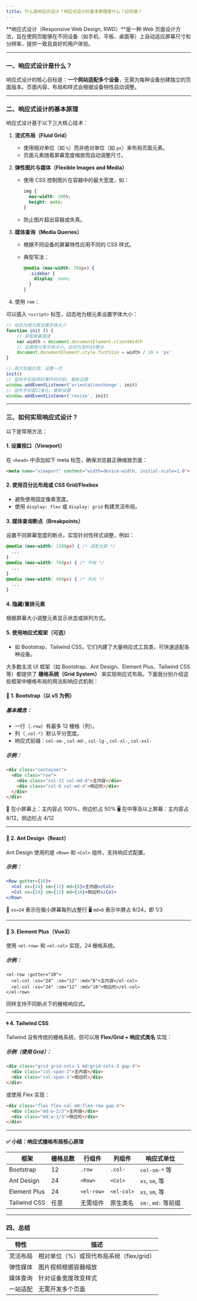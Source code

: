 ```yaml
---
title: 什么是响应式设计？响应式设计的基本原理是什么？如何做？
---
```


**响应式设计（Responsive Web Design, RWD）**是一种 Web 页面设计方法，旨在使网页能够在不同设备（如手机、平板、桌面等）上自动适应屏幕尺寸和分辨率，提供一致且良好的用户体验。

---

### 一、响应式设计是什么？

响应式设计的核心目标是：**一个网站适配多个设备**，无需为每种设备创建独立的页面版本。页面内容、布局和样式会根据设备特性自动调整。

---

### 二、响应式设计的基本原理

响应式设计基于以下三大核心技术：

1. **流式布局（Fluid Grid）**

   * 使用相对单位（如 `%`）而非绝对单位（如 `px`）来布局页面元素。
   * 页面元素随着屏幕宽度缩放而自动调整尺寸。

2. **弹性图片与媒体（Flexible Images and Media）**

   * 使用 CSS 控制图片在容器中的最大宽度，如：

     ```css
     img {
       max-width: 100%;
       height: auto;
     }
     ```
   * 防止图片超出容器或失真。

3. **媒体查询（Media Queries）**

   * 根据不同设备的屏幕特性应用不同的 CSS 样式。
   * 典型写法：

     ```css
     @media (max-width: 768px) {
       .sidebar {
         display: none;
       }
     }
     ```
4. 使用 `rem`：

可以插入 `<script>` 标签，动态地为根元素设置字体大小：

```js
// 动态为根元素设置字体大小
function init () {
    // 获取屏幕宽度
    var width = document.documentElement.clientWidth
    // 设置根元素字体大小。此时为宽的10等分
    document.documentElement.style.fontSize = width / 10 + 'px'
}

// 首次加载应用，设置一次
init()
// 监听手机旋转的事件的时机，重新设置
window.addEventListener('orientationchange', init)
// 监听手机窗口变化，重新设置
window.addEventListener('resize', init)

```

---

### 三、如何实现响应式设计？

以下是常用方法：

#### 1. **设置视口（Viewport）**

在 `<head>` 中添加如下 meta 标签，确保浏览器正确缩放页面：

```html
<meta name="viewport" content="width=device-width, initial-scale=1.0">
```

#### 2. **使用百分比布局或 CSS Grid/Flexbox**

* 避免使用固定像素宽度。
* 使用 `display: flex` 或 `display: grid` 构建灵活布局。

#### 3. **媒体查询断点（Breakpoints）**

设置不同屏幕宽度的断点，实现针对性样式调整，例如：

```css
@media (max-width: 1200px) { /* 适配大屏 */
  ...
}
@media (max-width: 768px) { /* 平板 */
  ...
}
@media (max-width: 480px) { /* 手机 */
  ...
}
```

#### 4. **隐藏/重排元素**

根据屏幕大小调整元素显示状态或排列方式。

#### 5. **使用响应式框架（可选）**

* 如 Bootstrap、Tailwind CSS，它们内建了大量响应式工具类，可快速适配各种设备。

大多数主流 UI 框架（如 Bootstrap、Ant Design、Element Plus、Tailwind CSS 等）都提供了 **栅格系统（Grid System）** 来实现响应式布局。下面我分别介绍这些框架中栅格布局的用法和响应式机制：


#### 🔶 1. Bootstrap（以 v5 为例）

##### 基本概念：

* 一行（`.row`）有最多 12 栅格（列）。
* 列（`.col-*`）默认平分宽度。
* 响应式前缀：`col-sm-`, `col-md-`, `col-lg-`, `col-xl-`, `col-xxl-`

##### 示例：

```html
<div class="container">
  <div class="row">
    <div class="col-12 col-md-8">主内容</div>
    <div class="col-6 col-md-4">侧边栏</div>
  </div>
</div>
```

📱 在小屏幕上：主内容占 100%，侧边栏占 50%
🖥 在中等及以上屏幕：主内容占 8/12，侧边栏占 4/12

---

#### 🔷 2. Ant Design（React）

Ant Design 使用的是 `<Row>` 和 `<Col>` 组件，支持响应式配置。

##### 示例：

```jsx
<Row gutter={16}>
  <Col xs={24} sm={12} md={8}>主内容</Col>
  <Col xs={24} sm={12} md={16}>侧边栏</Col>
</Row>
```

📱 `xs=24` 表示在极小屏幕每列占整行
🖥 `md=8` 表示中屏占 8/24，即 1/3

---

#### 🔶 3. Element Plus（Vue3）

使用 `<el-row>` 和 `<el-col>` 实现，24 栅格系统。

##### 示例：

```vue
<el-row :gutter="20">
  <el-col :xs="24" :sm="12" :md="8">主内容</el-col>
  <el-col :xs="24" :sm="12" :md="16">侧边栏</el-col>
</el-row>
```

同样支持不同断点下的栅格响应式。

---

#### 🌀 4. Tailwind CSS

Tailwind 没有传统的栅格系统，但可以用 **Flex/Grid + 响应式类名** 实现：

##### 示例（使用 Grid）：

```html
<div class="grid grid-cols-1 md:grid-cols-3 gap-4">
  <div class="col-span-2">主内容</div>
  <div class="col-span-1">侧边栏</div>
</div>
```

或使用 Flex 实现：

```html
<div class="flex flex-col md:flex-row gap-4">
  <div class="md:w-2/3">主内容</div>
  <div class="md:w-1/3">侧边栏</div>
</div>
```

---

#### ✅ 小结：响应式栅格布局核心原理

| 框架           | 栅格总数 | 行组件        | 列组件        | 响应式单位            |
| ------------ | ---- | ---------- | ---------- | ---------------- |
| Bootstrap    | 12   | `.row`     | `.col-`    | `col-sm-*` 等     |
| Ant Design   | 24   | `<Row>`    | `<Col>`    | `xs`, `sm`, 等    |
| Element Plus | 24   | `<el-row>` | `<el-col>` | `xs`, `sm`, 等    |
| Tailwind CSS | 任意   | 无需组件       | 原生类名       | `sm:`, `md:` 等前缀 |


---

### 四、总结

| 特性   | 描述                        |
| ---- | ------------------------- |
| 灵活布局 | 相对单位（%）或现代布局系统（flex/grid） |
| 弹性媒体 | 图片视频根据容器缩放                |
| 媒体查询 | 针对设备宽度改变样式                |
| 一站适配 | 无需开发多个页面                  |

